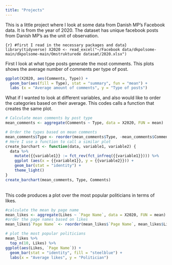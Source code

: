 ```yaml
---
title: "Projects"
---
```


This is a little project where I look at some data from Danish MP's Facebook data. It is from the year of 2020. The dataset has unique facebook posts from Danish MP's as the unit of observation.

```{r} #first I read in the necessary packages and data}
library(tidyverse)
X2020 <- read_excel("~/Facebook data/dkpolsome-main/dkpolsome-main/Omstrukturede datasæt/2020.xlsx")
```

First I look at what type posts generate the most comments. This plots shows the average number of comments per type of post.

```r
ggplot(X2020, aes(Comments, Type)) + 
  geom_bar(aes(fill = Type), stat = "summary", fun = "mean") + 
  labs (x = "Average amount of comments", y = "Type of posts") 
```

What if I wanted to look at different variables, and also would like to order the categories based on their average. This codes calls a function that creates the same plot. \

```r
# Calculate mean comments by post type
mean_comments <- aggregate(Comments ~ Type, data = X2020, FUN = mean)

# Order the types based on mean comments
mean_comments$Type <- reorder(mean_comments$Type, -mean_comments$Comments)
# Here I use a function to call a similar plot
create_barchart <- function(data, variable1, variable2) {
  data %>% 
    mutate({{variable1}} := fct_rev(fct_infreq({{variable1}}))) %>% 
    ggplot (aes(x = {{variable1}}, y = {{variable2}})) + 
    geom_bar(stat = "identity") + 
    theme_light()
}
create_barchart(mean_comments, Type, Comments)
```

\
This code produces a plot over the most popular politicians in terms of likes.

```r
#calculate the mean by page name
mean_likes <- aggregate(Likes ~ `Page Name`, data = X2020, FUN = mean)
#order the page names based on likes
mean_likes$`Page Name` <- reorder(mean_likes$`Page Name`, mean_likes$Likes)

# plot the most popular politicians
mean_likes %>% 
  top_n(10, Likes) %>% 
ggplot(aes(Likes, `Page Name`)) +
  geom_bar(stat = "identity", fill = "steelblue") +
  labs(x = "Average likes", y = "Politician")
```
